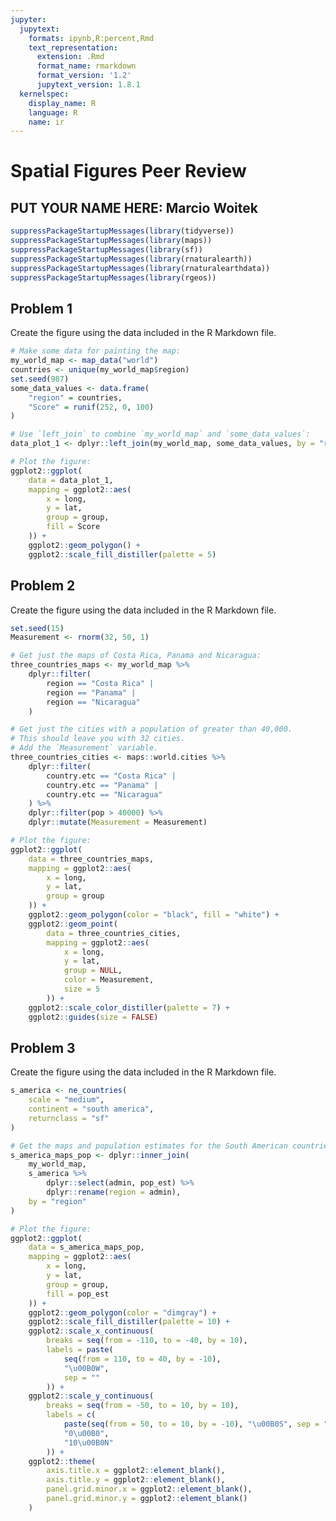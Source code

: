 ```yaml
---
jupyter:
  jupytext:
    formats: ipynb,R:percent,Rmd
    text_representation:
      extension: .Rmd
      format_name: rmarkdown
      format_version: '1.2'
      jupytext_version: 1.8.1
  kernelspec:
    display_name: R
    language: R
    name: ir
---
```


# Spatial Figures Peer Review

## PUT YOUR NAME HERE: Marcio Woitek

```r
suppressPackageStartupMessages(library(tidyverse))
suppressPackageStartupMessages(library(maps))
suppressPackageStartupMessages(library(sf))
suppressPackageStartupMessages(library(rnaturalearth))
suppressPackageStartupMessages(library(rnaturalearthdata))
suppressPackageStartupMessages(library(rgeos))
```

## Problem 1

Create the figure using the data included in the R Markdown file.

```r
# Make some data for painting the map:
my_world_map <- map_data("world")
countries <- unique(my_world_map$region)
set.seed(987)
some_data_values <- data.frame(
    "region" = countries,
    "Score" = runif(252, 0, 100)
)
```

```r
# Use `left_join` to combine `my_world_map` and `some_data_values`:
data_plot_1 <- dplyr::left_join(my_world_map, some_data_values, by = "region")

# Plot the figure:
ggplot2::ggplot(
    data = data_plot_1,
    mapping = ggplot2::aes(
        x = long,
        y = lat,
        group = group,
        fill = Score
    )) +
    ggplot2::geom_polygon() +
    ggplot2::scale_fill_distiller(palette = 5)
```

## Problem 2

Create the figure using the data included in the R Markdown file.

```r
set.seed(15)
Measurement <- rnorm(32, 50, 1)
```

```r
# Get just the maps of Costa Rica, Panama and Nicaragua:
three_countries_maps <- my_world_map %>%
    dplyr::filter(
        region == "Costa Rica" |
        region == "Panama" |
        region == "Nicaragua"
    )

# Get just the cities with a population of greater than 40,000.
# This should leave you with 32 cities.
# Add the `Measurement` variable.
three_countries_cities <- maps::world.cities %>%
    dplyr::filter(
        country.etc == "Costa Rica" |
        country.etc == "Panama" |
        country.etc == "Nicaragua"
    ) %>%
    dplyr::filter(pop > 40000) %>%
    dplyr::mutate(Measurement = Measurement)

# Plot the figure:
ggplot2::ggplot(
    data = three_countries_maps,
    mapping = ggplot2::aes(
        x = long,
        y = lat,
        group = group
    )) +
    ggplot2::geom_polygon(color = "black", fill = "white") +
    ggplot2::geom_point(
        data = three_countries_cities,
        mapping = ggplot2::aes(
            x = long,
            y = lat,
            group = NULL,
            color = Measurement,
            size = 5
        )) +
    ggplot2::scale_color_distiller(palette = 7) +
    ggplot2::guides(size = FALSE)
```

## Problem 3

Create the figure using the data included in the R Markdown file.

```r
s_america <- ne_countries(
    scale = "medium",
    continent = "south america",
    returnclass = "sf"
)
```

```r
# Get the maps and population estimates for the South American countries:
s_america_maps_pop <- dplyr::inner_join(
    my_world_map,
    s_america %>%
        dplyr::select(admin, pop_est) %>%
        dplyr::rename(region = admin),
    by = "region"
)

# Plot the figure:
ggplot2::ggplot(
    data = s_america_maps_pop,
    mapping = ggplot2::aes(
        x = long,
        y = lat,
        group = group,
        fill = pop_est
    )) +
    ggplot2::geom_polygon(color = "dimgray") +
    ggplot2::scale_fill_distiller(palette = 10) +
    ggplot2::scale_x_continuous(
        breaks = seq(from = -110, to = -40, by = 10),
        labels = paste(
            seq(from = 110, to = 40, by = -10),
            "\u00B0W",
            sep = ""
        )) +
    ggplot2::scale_y_continuous(
        breaks = seq(from = -50, to = 10, by = 10),
        labels = c(
            paste(seq(from = 50, to = 10, by = -10), "\u00B0S", sep = ""),
            "0\u00B0",
            "10\u00B0N"
        )) +
    ggplot2::theme(
        axis.title.x = ggplot2::element_blank(),
        axis.title.y = ggplot2::element_blank(),
        panel.grid.minor.x = ggplot2::element_blank(),
        panel.grid.minor.y = ggplot2::element_blank()
    )
```
